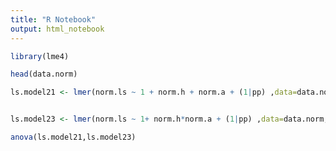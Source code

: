 ```yaml
---
title: "R Notebook"
output: html_notebook
---
```


```r

library(lme4)

head(data.norm)

```

```r

ls.model21 <- lmer(norm.ls ~ 1 + norm.h + norm.a + (1|pp) ,data=data.norm, REML=FALSE)


ls.model23 <- lmer(norm.ls ~ 1+ norm.h*norm.a + (1|pp) ,data=data.norm, REML=FALSE)

anova(ls.model21,ls.model23)

```